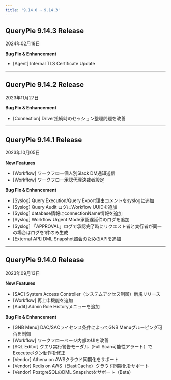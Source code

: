 ```yaml
---
title: '9.14.0 ~ 9.14.3'
---
```


## QueryPie 9.14.3 Release

2024年02月18日


**Bug Fix & Enhancement**

* [Agent] Internal TLS Certificate Update


---

## QueryPie 9.14.2 Release

2023年11月27日


**Bug Fix & Enhancement**

* [Connection] Driver接続時のセッション整理問題を改善


---

## QueryPie 9.14.1 Release

2023年10月05日


**New Features**

* [Workflow] ワークフロー個人別Slack DM通知送信
* [Workflow] ワークフロー承認代理決裁者設定


**Bug Fix & Enhancement**

* [Syslog] Query Execution/Query Export理由コメントをsyslogに追加
* [Syslog] Query Audit ログにWorkflow UUIDを追加
* [Syslog] database情報にconnectionName情報を追加
* [Syslog] Workflow Urgent Mode承認遅延件のログを追加
* [Syslog] 「APPROVAL」ログで承認完了時にリクエスト者と実行者が同一の場合はログを1件のみ生成
* [External API] DML Snapshot照会のためのAPIを追加


---

## QueryPie 9.14.0 Release

2023年09月13日


**New Features**

* [SAC] System Access Controller（システムアクセス制御）新規リリース
* [Workflow] 再上申機能を追加
* [Audit] Admin Role Historyメニューを追加


**Bug Fix & Enhancement**

* [GNB Menu] DAC/SACライセンス条件によってGNB Menuグルーピング可否を制御
* [Workflow] ワークフローページ内部のUIを改善
* [SQL Editor] クエリ実行警告モーダル（Full Scan可能性アラート）でExecuteボタン動作を修正
* [Vendor] Athena on AWSクラウド同期化をサポート
* [Vendor] Redis on AWS（ElastiCache）クラウド同期化をサポート
* [Vendor] PostgreSQLのDML Snapshotをサポート（Beta）
